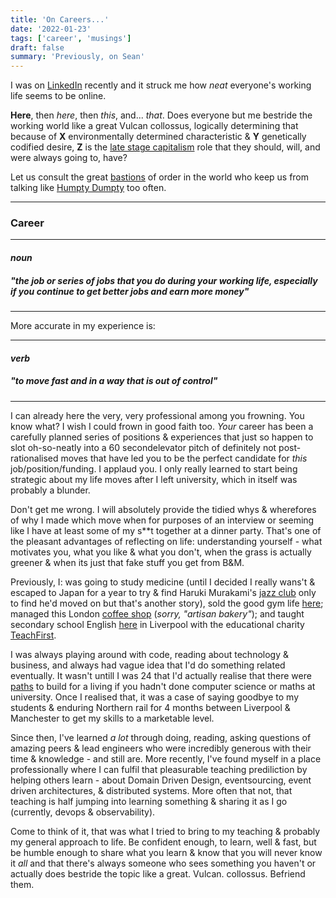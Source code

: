 ```yaml
---
title: 'On Careers...'
date: '2022-01-23'
tags: ['career', 'musings']
draft: false
summary: 'Previously, on Sean'
---
```


I was on [LinkedIn](https://www.linkedin.com/in/seanhalexander/) recently and it struck me how _neat_ everyone's working
life seems to be online.

**Here**, then _here_, then _this_, and... _that_. Does everyone but me bestride the working world like a great
Vulcan collossus, logically determining that because of **X** environmentally determined characteristic
& **Y** genetically codified desire, **Z** is the [late stage capitalism](https://www.bbc.com/future/article/20210525-why-the-next-stage-of-capitalism-is-coming)
role that they should, will, and were always going to, have?

Let us consult the great [bastions](https://www.oed.com/) of order in the world who keep us from talking like [Humpty Dumpty](https://www.tate.org.uk/tate-etc/issue-23-autumn-2011/when-i-use-word-it-means-just-what-i-choose-it-mean) too often.

---

### **Career**

---

#### _noun_

##### _"the job or series of jobs that you do during your working life, especially if you continue to get better jobs and earn more money"_

---

More accurate in my experience is:

---

#### _verb_

##### _"to move fast and in a way that is out of control"_

---

I can already here the very, very professional among you frowning. You know what? I wish I could frown in
good faith too. _Your_ career has been a carefully planned series of positions & experiences that just so
happen to slot oh-so-neatly into a 60 secondelevator pitch of definitely not post-rationalised moves that
have led you to be the perfect candidate for _this_ job/position/funding. I applaud you. I only really
learned to start being strategic about my life moves after I left university, which in itself was probably
a blunder.

Don't get me wrong. I will absolutely provide the tidied whys & wherefores of why I made which move when for
purposes of an interview or seeming like I have at least some of my s\*\*t together at a dinner party. That's
one of the pleasant advantages of reflecting on life: understanding yourself - what motivates you, what you
like & what you don't, when the grass is actually greener & when its just that fake stuff you get from B&M.

Previously, I: was going to study medicine (until I decided I really wans't & escaped to Japan for a year to try & find
Haruki Murakami's [jazz club](https://petercatofficial.com/2020/06/11/how-murakami-went-from-jazz-bar-owner-to-world-renown-author-in-a-day/)
only to find he'd moved on but that's another story), sold the good gym life [here](https://sport.leeds.ac.uk/the-edge/);
managed this London [coffee shop](https://gailsbread.co.uk/bakeries/clapham-old-town/) (_sorry, "artisan bakery"_); and
taught secondary school English [here](https://www.stedmundarrowsmith.org.uk/) in Liverpool with the educational charity
[TeachFirst](https://www.teachfirst.org.uk/).

I was always playing around with code, reading about technology & business, and always had vague idea that I'd
do something related eventually. It wasn't untill I was 24 that I'd actually realise that there were
[paths](https://northcoders.com/) to build for a living if you hadn't done computer science or maths at university.
Once I realised that, it was a case of saying goodbye to my students & enduring Northern rail for 4 months
between Liverpool & Manchester to get my skills to a marketable level.

Since then, I've learned _a lot_ through doing, reading, asking questions of amazing peers & lead engineers
who were incredibly generous with their time & knowledge - and still are. More recently, I've found myself in
a place professionally where I can fulfil that pleasurable teaching prediliction by helping others learn - about
Domain Driven Design, eventsourcing, event driven architectures, & distributed systems. More often that not, that
teaching is half jumping into learning something & sharing it as I go (currently, devops & observability).

Come to think of it, that was what I tried to bring to my teaching & probably my general approach to life. Be confident
enough, to learn, well & fast, but be humble enough to share what you learn & know that you will never know it _all_
and that there's always someone who sees something you haven't or actually does bestride the topic like a great.
Vulcan. collossus. Befriend them.

